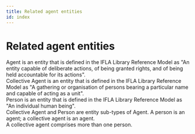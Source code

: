 ```yaml
---
title: Related agent entities
id: index
---
```

# Related agent entities

<div className="guid">
Agent is an entity that is defined in the <InLink href="https://repository.ifla.org/handle/20.500.14598/40.2">IFLA Library Reference Model</InLink> as "An entity capable of deliberate actions, of being granted rights, and of being held accountable for its actions".
</div>

<div className="guid">
Collective Agent is an entity that is defined in the <InLink href="https://repository.ifla.org/handle/20.500.14598/40.2">IFLA Library Reference Model</InLink> as "A gathering or organisation of persons bearing a particular name and capable of acting as a unit".
</div>

<div className="guid">
Person is an entity that is defined in the <InLink href="https://repository.ifla.org/handle/20.500.14598/40.2">IFLA Library Reference Model</InLink> as "An individual human being".
</div>

<div className="guid">
Collective Agent and Person are entity sub-types of Agent. A person is an agent; a collective agent is an agent.
</div>

<div className="guid">
A collective agent comprises more than one person.
</div>
